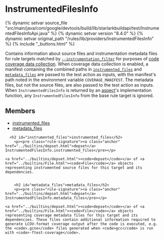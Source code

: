 <html devsite>
<head>
  <meta name="project_path" value="/_project.yaml">
  <meta name="book_path" value="/versions/8.4.0/_book.yaml">
</head>
<body>

<h1 class="page-title" id="modules.InstrumentedFilesInfo">InstrumentedFilesInfo</h1>

{% dynamic setvar source_file "src/main/java/com/google/devtools/build/lib/starlarkbuildapi/test/InstrumentedFilesInfoApi.java" %}
{% dynamic setvar version "8.4.0" %}
{% dynamic setvar original_path "/rules/lib/providers/InstrumentedFilesInfo" %}
{% include "_buttons.html" %}
<!-- {% raw %} -->

Contains information about source files and instrumentation metadata files for rule targets matched by <a href="https://bazel.build/versions/8.4.0/reference/command-line-reference#flag--instrumentation_filter"><code>--instrumentation_filter</code></a> for purposes of <a href="https://bazel.build/versions/8.4.0/extending/rules#code_coverage">code coverage data collection</a>. When coverage data collection is enabled, a manifest containing the combined paths in <a href="#instrumented_files"><code>instrumented_files</code></a> and <a href="#metadata_files"><code>metadata_files</code></a> are passed to the test action as inputs, with the manifest's path noted in the environment variable <code>COVERAGE_MANIFEST</code>. The metadata files, but not the source files, are also passed to the test action as inputs. When <code>InstrumentedFilesInfo</code> is returned by an <a href="https://bazel.build/versions/8.4.0/rules/aspects">aspect</a>'s implementation function, any <code>InstrumentedFilesInfo</code> from the base rule target is ignored.

<h2>Members</h2>
<ul>
    <li>
    <a href="#instrumented_files">instrumented_files</a>
  </li>
      <li>
    <a href="#metadata_files">metadata_files</a>
  </li>
  </ul>

      <h2 id="instrumented_files">instrumented_files</h2>
        <p><pre class="rule-signature"><a class="anchor" href="../builtins/depset.html">depset</a> InstrumentedFilesInfo.instrumented_files</pre></p>

    <a href="../builtins/depset.html"><code>depset</code></a> of <a href="../builtins/File.html"><code>File</code></a> objects representing instrumented source files for this target and its dependencies.


        <h2 id="metadata_files">metadata_files</h2>
        <p><pre class="rule-signature"><a class="anchor" href="../builtins/depset.html">depset</a> InstrumentedFilesInfo.metadata_files</pre></p>

    <a href="../builtins/depset.html"><code>depset</code></a> of <a href="../builtins/File.html"><code>File</code></a> objects representing coverage metadata files for this target and its dependencies. These files contain additional information required to generate LCOV-format coverage output after the code is executed, e.g. the <code>.gcno</code> files generated when <code>gcc</code> is run with <code>-ftest-coverage</code>.



</body>
</html>

<!-- {% endraw %} -->
